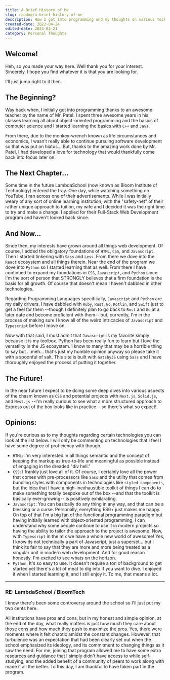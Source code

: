 ```yaml
---
title: A Brief History of Me
slug: random/a-brief-history-of-me
description: How I got into programming and my thoughts on various technologies...
created-date: 2022-04-24
edited-date: 2023-02-21
category: Personal Thoughts
---
```


## Welcome!

Heh, so you made your way here. Well thank you for your interest. Sincerely. I hope you find whatever it is that you are looking for.

I'll just jump right to it then.

## The Beginning?

Way back when, I initially got into programming thanks to an awesome teacher by the name of Mr. Patel. I spent three awesome years in his classes learning all about object-oriented programming and the basics of computer science and I started learning the basics with `C++` and `Java`.

From there, due to the monkey-wrench known as life circumstances and economics, I wasn't really able to continue pursuing software development so that was put on hiatus... But, thanks to the amazing work done by Mr. Patel, I had developed a love for technology that would thankfully come back into focus later on.

## The Next Chapter...

Some time in the future LambdaSchool (now known as <ExternalLink URL="https://www.bloomtech.com/">Bloom Institute of Technology</ExternalLink>) entered the fray. One day, while watching something on YouTube, I ran across one of their advertisements. While I was initially weary of any sort of online learning institution, with the "safety-net" of their rather unique approach to tuition, my wife and I decided it was the right time to try and make a change. I applied for their Full-Stack Web Development program and haven't looked back since.

## And Now...

Since then, my interests have grown around all things web development. Of course, I added the obligatory foundations of `HTML`, `CSS`, and `Javascript`. Then I started tinkering with `Sass` and `Less`. From there we dove into the `React` ecosystem and all things therein. Near the end of the program we dove into `Python` so I started learning that as well. From there I have continued to expand my foundations in `CSS`, `Javascript`, and `Python` since I'm the sort of person that STRONGLY believes that a firm foundation is the basis for all growth. Of course that doesn't mean I haven't dabbled in other technologies.

Regarding Programming Languages specifically, `Javascript` and `Python` are my daily drivers. I have dabbled with `Ruby`, `Rust`, `Go`, `Kotlin`, and `Swift` just to get a feel for them --though I definitely plan to go back to `Rust` and `Go` at a later date and become proficient with them-- but, currently, I'm in the process of making sure I know all of the weird intricacies of `Javascript` and `Typescript` before I move on.

Now with that said, I must admit that `Javascript` is my favorite simply because it is my toolbox. Python has been really fun to learn but I love the versatility in the JS ecosystem. I know to many that may be a horrible thing to say but ...meh... that's just my humble opinion anyway so please take it with a spoonful of salt. This site is built with `GatsbyJS` using `Sass` and I have thoroughly enjoyed the process of putting it together.

## The Future!

In the near future I expect to be doing some deep dives into various aspects of the chasm known as `CSS` and potential projects with `Next.js`, `Solid.js`, and `Nest.js` --I'm really curious to see what a more structured approach to Express out of the box looks like in practice-- so there's what so expect!

## Opinions:

If you're curious as to my thoughts regarding certain technologies you can look at the list below. I will only be commenting on technologies that I feel I have some degree of proficiency with though.

- `HTML`:
  I'm very interested in all things semantic and the concept of keeping the markup as true-to-life and meaningful as possible instead of engaging in the dreaded "div hell."
- `CSS`:
  I frankly just love all of it. Of course, I certainly love all the power that comes with pre-processors like `Sass` and the utility that comes from bundling styles with components in technologies like `styled-components`, but the idea that I have a nigh-inexhaustible toolkit of things I can do to make something totally bespoke out of the box --and that the toolkit is basically ever-growing-- is positively exhilarating.
- `Javascript`:
  You can basically do any thing in any way, and that can be a blessing or a curse. Personally, everything ES6+ just makes me happy. On top of that I'm a big fan of the functional programming paradigm but having initially learned with object-oriented programming, I can understand why some people continue to use it in modern projects so having the ability to tailor the approach to the project is awesome. Now, with `Typescript` in the mix we have a whole new world of awesome! Yes, I know its not technically a part of Javascript, just a superset... but I think its fair to say that they are more and more being treated as a singular unit in modern web development. And for good reason honestly. I'm excited to see whats on the horizon.
- `Python`:
  It's so easy to use. It doesn't require a ton of background to get started yet there's a lot of meat to dig into if you want to dive. I enjoyed it when I started learning it, and I still enjoy it. To me, that means a lot.

---

### RE: LambdaSchool / BloomTech

I know there's been some controversy around the school so I'll just put my two cents here.

All institutions have pros and cons, but in my honest and simple opinion, at the end of the day, what really matters is just how much they care about those cons and how much they push to maximize the pros. Yes, there were moments where it felt chaotic amidst the constant changes. However, that turbulence was an expectation that had been clearly set out when the school emphasized its ideology, and its commitment to changing things as it saw the need. For me, joining that program allowed me to have some extra resources and guidance that I simply didn't have access to while self-studying, and the added benefit of a community of peers to work along with made it all the better. To this day, I am thankful to have taken part in the program.